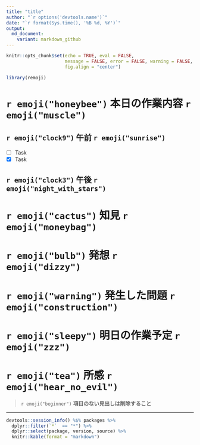 ```yaml
---
title: "title"
author: "`r options('devtools.name')`"
date: "`r format(Sys.time(), '%B %d, %Y')`"
output: 
  md_document:
    variant: markdown_github
---
```


```r
knitr::opts_chunk$set(echo = TRUE, eval = FALSE, 
                      message = FALSE, error = FALSE, warning = FALSE,
                      fig.align = "center")
```

```r
library(remoji)
```


# `r emoji("honeybee")` 本日の作業内容 `r emoji("muscle")`

## `r emoji("clock9")` 午前 `r emoji("sunrise")`

- [ ] Task
- [x] Task

## `r emoji("clock3")` 午後 `r emoji("night_with_stars")`

# `r emoji("cactus")` 知見 `r emoji("moneybag")`

# `r emoji("bulb")` 発想 `r emoji("dizzy")`

# `r emoji("warning")` 発生した問題 `r emoji("construction")`

# `r emoji("sleepy")` 明日の作業予定 `r emoji("zzz")`

# `r emoji("tea")` 所感 `r emoji("hear_no_evil")`

> `r emoji("beginner")` **項目のない見出しは削除すること**

-----

```r
devtools::session_info() %$% packages %>% 
  dplyr::filter(`*`  == "*") %>% 
  dplyr::select(package, version, source) %>% 
  knitr::kable(format = "markdown")
```


